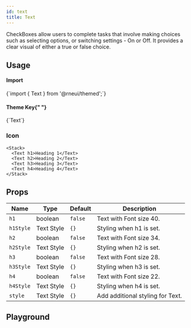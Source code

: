 ```yaml
---
id: text
title: Text
---
```



<IconsStyle />

CheckBoxes allow users to complete tasks that involve making choices such as selecting options, or switching settings - On or Off. It provides a clear visual of either a true or false choice.

## Usage

<div class="row inline-flex-center">
  <div class="col col--3">
    <h4>Import</h4>
  </div>
  <div class="col col--9">
    <CodeBlock>{`import { Text } from '@rneui/themed';`}</CodeBlock>
  </div>
  <div class="col col--3">
    <h4>
      Theme Key{" "}
      <a href="../customizing#using-themeprovider">
        <BiInfoCircle />
      </a>
    </h4>
  </div>
  <div class="col col--9">
    <CodeBlock>{`Text`}</CodeBlock>
  </div>
</div>

### Icon

```tsx live
<Stack>
  <Text h1>Heading 1</Text>
  <Text h2>Heading 2</Text>
  <Text h3>Heading 3</Text>
  <Text h4>Heading 4</Text>
</Stack>
```

<Usage />

## Props

<div class='table-responsive'>

| Name      | Type       | Default | Description                      |
| --------- | ---------- | ------- | -------------------------------- |
| `h1`      | boolean    | `false` | Text with Font size 40.          |
| `h1Style` | Text Style | `{}`    | Styling when h1 is set.          |
| `h2`      | boolean    | `false` | Text with Font size 34.          |
| `h2Style` | Text Style | `{}`    | Styling when h2 is set.          |
| `h3`      | boolean    | `false` | Text with Font size 28.          |
| `h3Style` | Text Style | `{}`    | Styling when h3 is set.          |
| `h4`      | boolean    | `false` | Text with Font size 22.          |
| `h4Style` | Text Style | `{}`    | Styling when h4 is set.          |
| `style`   | Text Style | `{}`    | Add additional styling for Text. |

</div>

## Playground

<Play />
